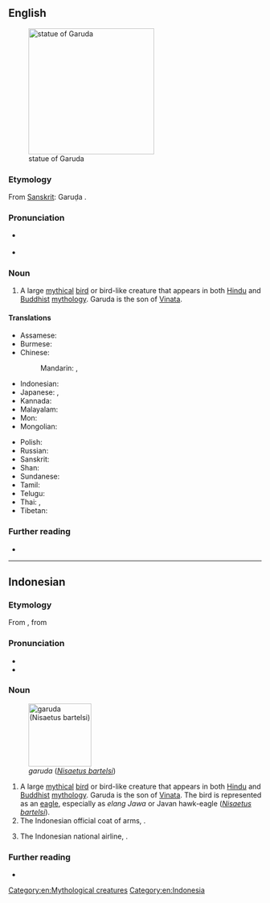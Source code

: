 {{also|Garuda}}
==English==
[[File:Belur Garuda.jpg|thumb|right|250px|statue of Garuda]]

===Etymology===
From [[w:Sanskrit|Sanskrit]]: Garuḍa {{l|sa|गरुड}}.

===Pronunciation===
* {{a|UK}} {{IPA|en|/ˈɡæɹʊdə/}}
* {{a|US}} {{IPA|en|/ɡəˈɹuːdə/}}

===Noun===
{{en-noun}}

# A large [[mythical]] [[bird]] or bird-like creature that appears in both [[w:Hindu mythology|Hindu]] and [[w:Buddhist mythology|Buddhist]] [[w:mythology|mythology]]. Garuda is the son of [[Vinata]].

====Translations====
{{trans-top|large mythical bird in Hindu and Buddhist mythology}}
* Assamese: {{t|as|গৰুল}}
* Burmese: {{t+|my|ဂဠုန်}}
* Chinese:
*: Mandarin: {{t+|cmn|迦樓羅|sc=Hani}}, {{t+|cmn|迦楼罗|sc=Hani}}
* Indonesian: {{t+|id|garuda}}
* Japanese: {{t|ja|ガルダ|tr=garuda|sc=Jpan}}, {{t+|ja|迦楼羅|tr=karura|sc=Jpan}}
* Kannada: {{t+|kn|ಗರುಡ}}
* Malayalam: {{t+|ml|ഗരുഡൻ}}
* Mon: {{t|mnw|သ္ပဝ်}}
* Mongolian: {{t|mn|гарьд|sc=Cyrl}}
{{trans-mid}}
* Polish: {{t+|pl|garuda|m}}
* Russian: {{t|ru|гару́да|f|sc=Cyrl}}
* Sanskrit: {{t+|sa|गरुड|m}}
* Shan: {{t+|shn|ၵႃလူၼ်ႇ}}
* Sundanese: {{t|su|dadali}}
* Tamil: {{t+|ta|கருடன்}}
* Telugu: {{t+|te|గరుడి}}
* Thai: {{t+|th|ครุฑ}}, {{t|th|พญาครุฑ}}
* Tibetan: {{t|bo|ཁྱུང}}
{{trans-bottom}}

===Further reading===
* {{pedia}}

[[Category:en:Mythological creatures]]
[[Category:en:Indonesia]]

----

==Indonesian==
{{wikipedia|lang=id}}

===Etymology===
From {{bor|id|jv|ꦒꦫꦸꦣ|t=[[eagle]]}}, from {{der|id|sa|गरुड}}

===Pronunciation===
* {{IPA|id|/ɡaruda/|}}
* {{hyphenation|id|ga|ru|da}}

===Noun===
{{id-noun|pl=-}}
[[File:Elang Jawa.jpg|thumb|125px|right|''garuda'' (''[[Nisaetus bartelsi]]'')]]
# A large [[mythical]] [[bird]] or bird-like creature that appears in both [[w:Hindu mythology|Hindu]] and [[w:Buddhist mythology|Buddhist]] [[w:mythology|mythology]]. Garuda is the son of [[Vinata]]. The bird is represented as an [[eagle]], especially as ''elang Jawa'' or Javan hawk-eagle (''[[Nisaetus bartelsi]]'').
# The Indonesian official coat of arms, {{m|id|Garuda Pancasila}}.
# {{lb|id|colloquial}} The Indonesian national airline, {{w|Garuda Indonesia}}.

===Further reading===
* {{R:KBBI Daring}}